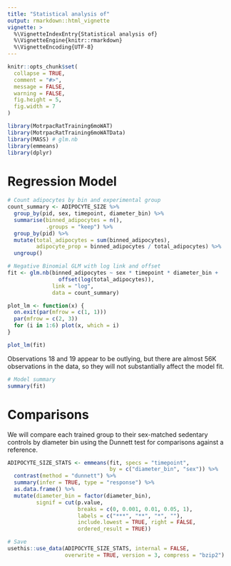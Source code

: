```yaml
---
title: "Statistical analysis of"
output: rmarkdown::html_vignette
vignette: >
  %\VignetteIndexEntry{Statistical analysis of}
  %\VignetteEngine{knitr::rmarkdown}
  %\VignetteEncoding{UTF-8}
---
```


```r
knitr::opts_chunk$set(
  collapse = TRUE,
  comment = "#>",
  message = FALSE,
  warning = FALSE,
  fig.height = 5,
  fig.width = 7
)
```

```r
library(MotrpacRatTraining6moWAT)
library(MotrpacRatTraining6moWATData)
library(MASS) # glm.nb
library(emmeans)
library(dplyr)
```

# Regression Model

```r
# Count adipocytes by bin and experimental group
count_summary <- ADIPOCYTE_SIZE %>%
  group_by(pid, sex, timepoint, diameter_bin) %>%
  summarise(binned_adipocytes = n(),
            .groups = "keep") %>%
  group_by(pid) %>%
  mutate(total_adipocytes = sum(binned_adipocytes),
         adipocyte_prop = binned_adipocytes / total_adipocytes) %>%
  ungroup()
```

```r
# Negative Binomial GLM with log link and offset
fit <- glm.nb(binned_adipocytes ~ sex * timepoint * diameter_bin +
                offset(log(total_adipocytes)),
              link = "log",
              data = count_summary)

plot_lm <- function(x) {
  on.exit(par(mfrow = c(1, 1)))
  par(mfrow = c(2, 3))
  for (i in 1:6) plot(x, which = i)
}

plot_lm(fit)
```

Observations 18 and 19 appear to be outlying, but there are almost 56K observations in the data, so they will not substantially affect the model fit.

```r
# Model summary
summary(fit)
```


# Comparisons

We will compare each trained group to their sex-matched sedentary controls by diameter bin using the Dunnett test for comparisons against a reference.

```r
ADIPOCYTE_SIZE_STATS <- emmeans(fit, specs = "timepoint",
                                by = c("diameter_bin", "sex")) %>%
  contrast(method = "dunnett") %>%
  summary(infer = TRUE, type = "response") %>%
  as.data.frame() %>%
  mutate(diameter_bin = factor(diameter_bin),
         signif = cut(p.value,
                      breaks = c(0, 0.001, 0.01, 0.05, 1),
                      labels = c("***", "**", "*", ""),
                      include.lowest = TRUE, right = FALSE,
                      ordered_result = TRUE))
```

```r
# Save
usethis::use_data(ADIPOCYTE_SIZE_STATS, internal = FALSE,
                  overwrite = TRUE, version = 3, compress = "bzip2")
```


